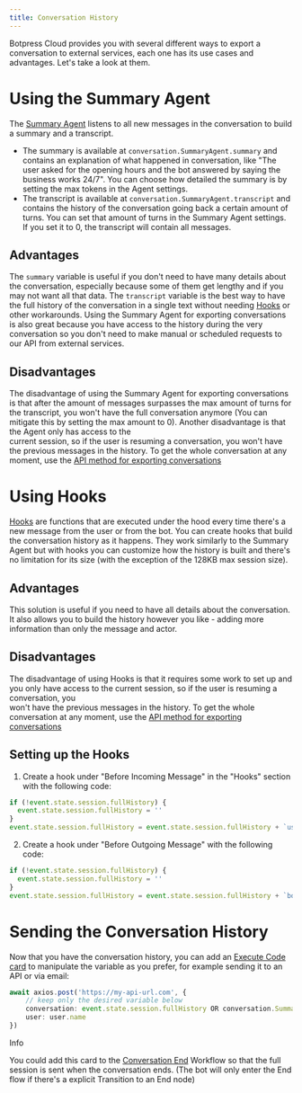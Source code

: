 ```yaml
---
title: Conversation History
---
```


Botpress Cloud provides you with several different ways to export a conversation to external services, each one has its use cases and advantages. Let's take a look at them.

# Using the Summary Agent

The [Summary Agent](/learn/reference/agents/summary-agent) listens to all new messages in the conversation to build a summary and a transcript.

* The summary is available at `conversation.SummaryAgent.summary` and contains an explanation of what happened in conversation, like "The user asked for the opening hours and the bot answered by saying the business works 24/7". You can choose how detailed the summary is by setting the max tokens in the Agent settings.
* The transcript is available at `conversation.SummaryAgent.transcript` and contains the history of the conversation going back a certain amount of turns. You can set that amount of turns in the Summary Agent settings. If you set it to 0, the transcript will contain all messages.

## Advantages

The `summary` variable is useful if you don't need to have many details about the conversation, especially because some of them get lengthy and if you may not want all that data. The `transcript` variable is the best way to have the full history of the conversation in a single text without needing [Hooks](/learn/reference/hooks) or other workarounds. Using the Summary Agent for exporting conversations is also great because you have access to the history during the very conversation so you don't need to make manual or scheduled requests to our API from external services.

## Disadvantages

The disadvantage of using the Summary Agent for exporting conversations is that after the amount of messages surpasses the max amount of turns for the transcript, you won't have the full conversation anymore (You can mitigate this by setting the max amount to 0). Another disadvantage is that the Agent only has access to the\
current session, so if the user is resuming a conversation, you won't have the previous messages in the history. To get the whole conversation at any moment, use the [API method for exporting conversations](/learn/guides/advanced/appendix/exporting-data/exporting-raw-conversations-with-the-botpress-api)

# Using Hooks

[Hooks](/learn/reference/hooks) are functions that are executed under the hood every time there's a new message from the user or from the bot. You can create hooks that build the conversation history as it happens. They work similarly to the Summary Agent but with hooks you can customize how the history is built and there's no limitation for its size (with the exception of the 128KB max session size).

## Advantages

This solution is useful if you need to have all details about the conversation. It also allows you to build the history however you like - adding more information than only the message and actor.

## Disadvantages

The disadvantage of using Hooks is that it requires some work to set up and you only have access to the current session, so if the user is resuming a conversation, you\
won't have the previous messages in the history. To get the whole conversation at any moment, use the [API method for exporting conversations](/learn/guides/advanced/appendix/exporting-data/exporting-raw-conversations-with-the-botpress-api)

## Setting up the Hooks

1. Create a hook under "Before Incoming Message" in the "Hooks" section with the following code:

```ts
if (!event.state.session.fullHistory) {
  event.state.session.fullHistory = ''
}
event.state.session.fullHistory = event.state.session.fullHistory + `user:  ${event.payload.text}` + '\n'
```

2. Create a hook under "Before Outgoing Message" with the following code:

```ts
if (!event.state.session.fullHistory) {
  event.state.session.fullHistory = ''
}
event.state.session.fullHistory = event.state.session.fullHistory + `bot: ${outgoingEvent.payload.text}` + '\n'
```

# Sending the Conversation History

Now that you have the conversation history, you can add an [Execute Code card](/learn/reference/cards/execute) to manipulate the variable as you prefer, for example sending it to an API or via email:

```ts
await axios.post('https://my-api-url.com', {
	// keep only the desired variable below
	conversation: event.state.session.fullHistory OR conversation.SummaryAgent.summary OR conversation.SummaryAgent.transcript
	user: user.name
})
```

<Info>
Info

You could add this card to the [Conversation End](/learn/reference/workflows#conversation-end) Workflow so that the full session is sent when the conversation ends. (The bot will only enter the End flow if there's a explicit Transition to an End node)
</Info>
